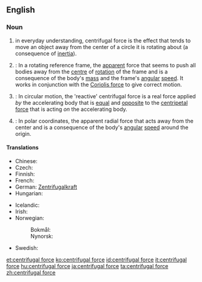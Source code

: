 ==English==

{{wikipedia}}

===Noun===
{{en-noun|sg=[[centrifugal]] [[force]]}}

# in everyday understanding, centrifugal force is the effect that tends to move an object away from the center of a circle it is rotating about (a consequence of [[inertia]]).
# {{physics}}: In a rotating reference frame, the [[apparent]] force that seems to push all bodies away from the [[centre]] of [[rotation]] of the frame and is a consequence of the body's [[mass]] and the frame's [[angular]] [[speed]]. It works in conjunction with the [[Coriolis force]] to give correct motion.
# {{physics}}: In circular motion, the 'reactive' centrifugal force is a real force applied ''by'' the accelerating body that is [[equal]] and [[opposite]] to the [[centripetal force]] that is acting ''on'' the accelerating body.
# {{physics}}: In polar coordinates, the apparent radial force that acts away from the center and is a consequence of the body's [[angular]] [[speed]] around the origin.

====Translations====
{{trans-top|a force}}
* Chinese: {{t|cmn|離心力|sc=Hani}}
* Czech: {{t-|cs|odstředivá síla|f}}
* Finnish: {{t-|fi|keskipakoisvoima}}
* French: {{t|fr|force centrifuge|f}}
* German: [[Zentrifugalkraft]] {{f}}
* Hungarian: {{t+|hu|centrifugális erő}}
{{trans-mid}}
* Icelandic: {{t|is|miðflóttakraftur|m}}
* Irish: {{t|ga|fórsa lártheifeach|m}}
* Norwegian:
*: Bokmål: {{t|no|sentrifugalkraft|m|f}}
*: Nynorsk: {{t|nn|sentrifugalkraft|f}}
* Swedish: {{t-|sv|centrifugalkraft|c}}
{{trans-bottom}}

[[et:centrifugal force]]
[[ko:centrifugal force]]
[[id:centrifugal force]]
[[it:centrifugal force]]
[[hu:centrifugal force]]
[[ja:centrifugal force]]
[[ta:centrifugal force]]
[[zh:centrifugal force]]